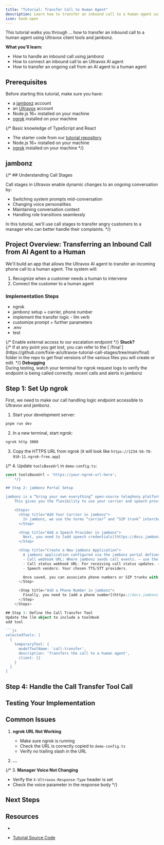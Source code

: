 ```yaml
---
title: "Tutorial: Transfer Call to Human Agent"
description: Learn how to transfer an inbound call to a human agent using Ultravox client tools and jambonz.
icon: book-open
---
```

This tutorial walks you through ... how to transfer an inbound call to a human agent using Ultravox client tools and jambonz.

**What you'll learn:**
- How to handle an inbound call using jambonz
- How to connect an inbound call to an Ultravox AI agent
- How to transfer an ongoing call from an AI agent to a human agent


## Prerequisites

Before starting this tutorial, make sure you have:
- a [jambonz](https://jambonz.cloud/) account
- an [Ultravox](https://ultravox.ai/) account
- Node.js 16+ installed on your machine
- [ngrok](https://ngrok.com/docs/getting-started/) installed on your machine

{/* Basic knowledge of TypeScript and React
- The starter code from our [tutorial repository](https://github.com/fixie-ai/ultravox-tutorial-call-stages)
- Node.js 16+ installed on your machine
- [ngrok](https://ngrok.com/docs/getting-started/) installed on your machine */}

## jambonz

{/* ## Understanding Call Stages

Call stages in Ultravox enable dynamic changes to an ongoing conversation by:
- Switching system prompts mid-conversation
- Changing voice personalities
- Maintaining conversation context
- Handling role transitions seamlessly

In this tutorial, we'll use call stages to transfer angry customers to a manager who can better handle their complaints. */}

## Project Overview: Transferring an Inbound Call from AI Agent to a Human

We'll build an app that allows the Ultravox AI agent to transfer an incoming phone call to a human agent. The system will:
1. Recognize when a customer needs a human to intervene
2. Connect the customer to a human agent

### Implementation Steps

- ngrok
- jambonz setup + carrier, phone number
- implement the transfer logic - llm verb
- customize prompt + further parameters
- .env
- test

<Steps>
  <Step title="Set Up ngrok">
    {/* Enable external access to our escalation endpoint */}
  </Step>
  <Step title="jambonz Portal Setup">
  </Step>
  <Step title="Define the Call Transfer Tool">
  </Step>
  <Step title="Handle the Call Transfer Tool Call">
  </Step>
  <Step title="Customize Agent Prompt and Parameters">
  </Step>
  <Step title="Test the App">
  </Step>
</Steps>

<Tip>
  <b>Stuck?</b>
  <br />
  {/* If at any point you get lost, you can refer to the [`/final`](https://github.com/fixie-ai/ultravox-tutorial-call-stages/tree/main/final) folder in the repo to get final versions of the various files you will create or edit. */}
</Tip>

<Tip>
  <b>Debugging</b>
  <br />
  During testing, watch your terminal for ngrok request logs to verify the endpoint is being called correctly.
  recent calls and alerts in jambonz
</Tip>

## Step 1: Set Up ngrok

First, we need to make our call handling logic endpoint accessible to Ultravox and jambonz.

1. Start your development server:
```bash
pnpm run dev
```

2. In a new terminal, start ngrok:
```bash
ngrok http 3000
```

3. Copy the HTTPS URL from ngrok (it will look like `https://1234-56-78-910-11.ngrok-free.app`)
   
{/* 4. Update `toolsBaseUrl` in `demo-config.ts`:
```ts
const toolsBaseUrl = 'https://your-ngrok-url-here';
``` */}

## Step 2: jambonz Portal Setup

jambonz is a “bring your own everything” open-source telephony platform that integrates Ultravox directly via their [llm](https://docs.jambonz.org/verbs/verbs/llm) verb.
    This gives you the flexibility to use your carrier and speech provider of choice, you'll just need to add them in your jambonz dashboard.

    <Steps>
      <Step title="Add Your Carrier in jambonz">
        In jambonz, we use the terms “carrier” and “SIP trunk” interchangeably. jambonz is a “Bring your own carrier” platform, which means that you can connect any sip network provider or device. [Add your carrier of choice](https://docs.jambonz.org/guides/using-the-jambonz-portal/basic-concepts/creating-carriers) in your jambonz dashboard to get started. 
      </Step>

      <Step title="Add a Speech Provider in jambonz">
        Next, you need to [add speech credentials](https://docs.jambonz.org/guides/using-the-jambonz-portal/basic-concepts/creating-speech-credentials) for your chosen vendor.
      </Step>

      <Step title="Create a New jambonz Application">
        ​A jambonz application configured via the jambonz portal defines how calls are handled by linking them to your custom logic through webhooks or WebSocket endpoints. When you create an application, you specify:​
        - Call webhook URL: Where jambonz sends call events.​ — use the ngrok URL you copied earlier as `wss://your-ngrok-url-here/transfer-call`
        - Call status webhook URL: For receiving call status updates.​ — use the ngrok URL you copied earlier as `wss://your-ngrok-url-here/transfer-call`
        - Speech vendors: Your chosen TTS/STT providers.​

        Once saved, you can associate phone numbers or SIP trunks with this application, ensuring that incoming calls are routed to your specified logic. 
      </Step>

      <Step title="Add a Phone Number in jambonz">
        Finally, you need to [add a phone number](https://docs.jambonz.org/guides/using-the-jambonz-portal/basic-concepts/creating-phone-numbers) provisioned from your carrier of choice. At the bottom of the page select the jambonz application you just created to link your new virtual number to that application.
      </Step>
    </Steps>

## Step 3: Define the Call Transfer Tool
Update the llm object to include a toolHook
add tool

```js
selectedTools: [
  {
    temporaryTool: {
      modelToolName: 'call-transfer',
      description: 'Transfers the call to a human agent',
      client: {}
    }
  }
]
```

## Step 4: Handle the Call Transfer Tool Call









## Testing Your Implementation


## Common Issues

1. **ngrok URL Not Working**
   - Make sure ngrok is running
   - Check the URL is correctly copied to `demo-config.ts`
   - Verify no trailing slash in the URL

2. **...**


{/* 3. **Manager Voice Not Changing**
   - Verify the `X-Ultravox-Response-Type` header is set
   - Check the voice parameter in the response body */}

## Next Steps



## Resources

- 

- [Tutorial Source Code]() 